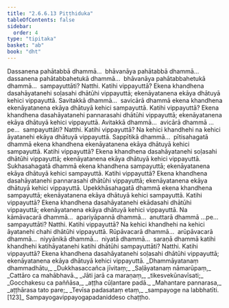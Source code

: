 ```yaml
---
title: "2.6.6.13 Piṭṭhiduka"
tableOfContents: false
sidebar:
  order: 4
type: "tipitaka"
basket: "ab"
book: "dht"
---
```



<DynamicBreadcrumb />

<Division number="298" book="dht" bookNo="31" page="54">

<Paragraph number="375" book="dht">
Dassanena pahātabbā dhammā…  bhāvanāya pahātabbā dhammā…  dassanena pahātabbahetukā dhammā…  bhāvanāya pahātabbahetukā dhammā…  sampayuttāti? Natthi. Katihi vippayuttā? Ekena khandhena dasahāyatanehi soḷasahi dhātūhi vippayuttā; ekenāyatanena ekāya dhātuyā kehici vippayuttā.
</Paragraph>

</Division>
<Division number="299" book="dht" bookNo="31" page="54">

<Paragraph number="376" book="dht">
Savitakkā dhammā…  savicārā dhammā ekena khandhena ekenāyatanena ekāya dhātuyā kehici sampayuttā. Katihi vippayuttā? Ekena khandhena dasahāyatanehi pannarasahi dhātūhi vippayuttā; ekenāyatanena ekāya dhātuyā kehici vippayuttā.
</Paragraph>

</Division>
<Division number="300" book="dht" bookNo="31" page="54">

<Paragraph number="377" book="dht">
Avitakkā dhammā…  avicārā dhammā …pe…  sampayuttāti? Natthi. Katihi vippayuttā? Na kehici khandhehi na kehici āyatanehi ekāya dhātuyā vippayuttā.
</Paragraph>

</Division>
<Division number="301" book="dht" bookNo="31" page="54">

<Paragraph number="378" book="dht">
Sappītikā dhammā…  pītisahagatā dhammā ekena khandhena ekenāyatanena ekāya dhātuyā kehici sampayuttā. Katihi vippayuttā? Ekena khandhena dasahāyatanehi soḷasahi dhātūhi vippayuttā; ekenāyatanena ekāya dhātuyā kehici vippayuttā.
</Paragraph>

</Division>
<Division number="302" book="dht" bookNo="31" page="54">

<Paragraph number="379" book="dht">
Sukhasahagatā dhammā ekena khandhena sampayuttā; ekenāyatanena ekāya dhātuyā kehici sampayuttā. Katihi vippayuttā? Ekena khandhena dasahāyatanehi pannarasahi dhātūhi vippayuttā; ekenāyatanena ekāya dhātuyā kehici vippayuttā.
</Paragraph>

</Division>
<Division number="303" book="dht" bookNo="31" page="54">

<Paragraph number="380" book="dht">
Upekkhāsahagatā dhammā ekena khandhena sampayuttā; ekenāyatanena ekāya dhātuyā kehici sampayuttā. Katihi vippayuttā? Ekena khandhena dasahāyatanehi ekādasahi dhātūhi vippayuttā; ekenāyatanena ekāya dhātuyā kehici vippayuttā.
</Paragraph>

</Division>
<Division number="304" book="dht" bookNo="31" page="55">

<Paragraph number="381" book="dht">
Na kāmāvacarā dhammā…  apariyāpannā dhammā…  anuttarā dhammā …pe…  sampayuttāti? Natthi. Katihi vippayuttā? Na kehici khandhehi na kehici āyatanehi chahi dhātūhi vippayuttā.
</Paragraph>

</Division>
<Division number="305" book="dht" bookNo="31" page="55">

<Paragraph number="382" book="dht">
Rūpāvacarā dhammā…  arūpāvacarā dhammā…  niyyānikā dhammā…  niyatā dhammā…  saraṇā dhammā katihi khandhehi katihāyatanehi katihi dhātūhi sampayuttāti? Natthi. Katihi vippayuttā? Ekena khandhena dasahāyatanehi soḷasahi dhātūhi vippayuttā; ekenāyatanena ekāya dhātuyā kehici vippayuttā.
</Paragraph>

<Paragraph number="383" type="verses" book="dht">
_Dhammāyatanaṃ dhammadhātu,_  
_Dukkhasaccañca jīvitaṃ;_  
_Saḷāyatanaṃ nāmarūpaṃ,_  
_Cattāro ca mahābhavā._  

</Paragraph>

<Paragraph number="384" type="verses" book="dht">
_Jāti jarā ca maraṇaṃ,_  
_tikesvekūnavīsati;_  
_Gocchakesu ca paññāsa,_  
_aṭṭha cūḷantare padā._  

</Paragraph>

<Paragraph number="385" type="verses" book="dht">
_Mahantare pannarasa,_  
_aṭṭhārasa tato pare;_  
_Tevīsa padasataṃ etaṃ,_  
_sampayoge na labbhatīti. [123]_  


</Paragraph>
</Division>

<Paragraph number="386" type="center" book="dht">
Sampayogavippayogapadaniddeso chaṭṭho.
</Paragraph>